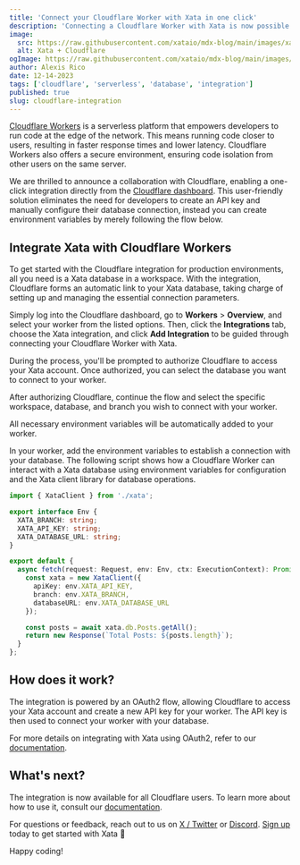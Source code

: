 ```yaml
---
title: 'Connect your Cloudflare Worker with Xata in one click'
description: 'Connecting a Cloudflare Worker with Xata is now possible from the Cloudflare dashboard.'
image:
  src: https://raw.githubusercontent.com/xataio/mdx-blog/main/images/xata-cloudflare.png
  alt: Xata + Cloudflare
ogImage: https://raw.githubusercontent.com/xataio/mdx-blog/main/images/xata-cloudflare.png
author: Alexis Rico
date: 12-14-2023
tags: ['cloudflare', 'serverless', 'database', 'integration']
published: true
slug: cloudflare-integration
---
```


[Cloudflare Workers](https://developers.cloudflare.com/workers/) is a serverless platform that empowers developers to run code at the edge of the network. This means running code closer to users, resulting in faster response times and lower latency. Cloudflare Workers also offers a secure environment, ensuring code isolation from other users on the same server.

We are thrilled to announce a collaboration with Cloudflare, enabling a one-click integration directly from the [Cloudflare dashboard](https://dash.cloudflare.com/login). This user-friendly solution eliminates the need for developers to create an API key and manually configure their database connection, instead you can create environment variables by merely following the flow below. 

## Integrate Xata with Cloudflare Workers

To get started with the Cloudflare integration for production environments, all you need is a Xata database in a workspace. With the integration, Cloudflare forms an automatic link to your Xata database, taking charge of setting up and managing the essential connection parameters.

<ArticleImage
  src="https://raw.githubusercontent.com/xataio/mdx-blog/main/images/cloudflare-integration-dashboard.png"
  width="699"
  height="407"
  alt="Cloudflare Integration Image"
  caption="Cloudflare dashboard with the Xata integration"
  position="center"
/>

Simply log into the Cloudflare dashboard, go to **Workers** > **Overview**, and select your worker from the listed options. Then, click the **Integrations** tab, choose the Xata integration, and click **Add Integration** to be guided through connecting your Cloudflare Worker with Xata.

<ArticleImage
  src="https://raw.githubusercontent.com/xataio/mdx-blog/main/images/cloudflare-integration-setup.png"
  width="684"
  height="837"
  alt="Cloudflare Integration Image"
  caption="Wizard to connect your Cloudflare Worker with Xata"
  position="center"
/>

During the process, you'll be prompted to authorize Cloudflare to access your Xata account. Once authorized, you can select the database you want to connect to your worker.

<ArticleImage
  src="https://raw.githubusercontent.com/xataio/mdx-blog/main/images/cloudflare-integration-authorization.png"
  width="464"
  height="490"
  alt="Cloudflare Integration Image"
  caption="Page to authorize Cloudflare to access your Xata account"
  position="center"
/>

After authorizing Cloudflare, continue the flow and select the specific workspace, database, and branch you wish to connect with your worker.

<ArticleImage
  src="https://raw.githubusercontent.com/xataio/mdx-blog/main/images/cloudflare-integration-selection.png"
  width="648"
  height="674"
  alt="Cloudflare Integration Image"
  caption="Page to select the database you want to connect to your worker"
  position="center"
/>

All necessary environment variables will be automatically added to your worker.

<ArticleImage
  src="https://raw.githubusercontent.com/xataio/mdx-blog/main/images/cloudflare-integration-secrets.png"
  width="641"
  height="297"
  alt="Cloudflare Integration Image"
  caption="List of environment variables added to your worker"
  position="center"
/>

In your worker, add the environment variables to establish a connection with your database. The following script shows how a Cloudflare Worker can interact with a Xata database using environment variables for configuration and the Xata client library for database operations.

```ts
import { XataClient } from './xata';

export interface Env {
  XATA_BRANCH: string;
  XATA_API_KEY: string;
  XATA_DATABASE_URL: string;
}

export default {
  async fetch(request: Request, env: Env, ctx: ExecutionContext): Promise<Response> {
    const xata = new XataClient({
      apiKey: env.XATA_API_KEY,
      branch: env.XATA_BRANCH,
      databaseURL: env.XATA_DATABASE_URL
    });

    const posts = await xata.db.Posts.getAll();
    return new Response(`Total Posts: ${posts.length}`);
  }
};
```

## How does it work?

The integration is powered by an OAuth2 flow, allowing Cloudflare to access your Xata account and create a new API key for your worker. The API key is then used to connect your worker with your database.

For more details on integrating with Xata using OAuth2, refer to our [documentation](/docs/integrations/oauth).

## What's next?

The integration is now available for all Cloudflare users. To learn more about how to use it, consult our [documentation](/docs/integrations/cloudflare).

For questions or feedback, reach out to us on [X / Twitter](https://twitter.com/xata) or [Discord](https://xata.io/discord). [Sign up](https://app.xata.io/signin?mode=signup) today to get started with Xata 🚀

Happy coding!
